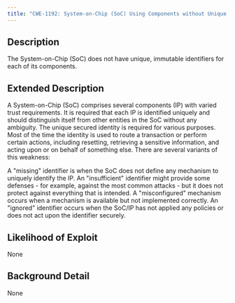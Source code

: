 ```yaml
---
title: "CWE-1192: System-on-Chip (SoC) Using Components without Unique, Immutable Identifiers"
---
```


## Description
The System-on-Chip (SoC) does not have unique, immutable identifiers for each of its components.

## Extended Description

A System-on-Chip (SoC) comprises several components (IP) with varied
           trust requirements. It is required that each IP is identified
           uniquely and should distinguish itself from other entities in
           the SoC without any ambiguity. The unique secured identity is
           required for various purposes. Most of the time the identity is used
           to route a transaction or perform certain actions, including 
           resetting, retrieving a sensitive information, and acting upon or on
           behalf of something else.
There are several variants of this weakness:

A "missing" identifier is when the SoC does not define
	      any mechanism to uniquely identify the IP.
An "insufficient" identifier might provide
	      some defenses - for example, against the most common
	      attacks - but it does not protect against everything
	      that is intended.
A "misconfigured" mechanism occurs when a mechanism
              is available but not implemented correctly.
An "ignored" identifier occurs when the SoC/IP has not applied
	      any policies or does not act upon the identifier securely.



## Likelihood of Exploit
None

## Background Detail
None
        